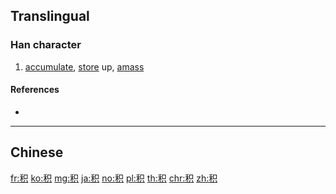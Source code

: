 {{character info/new}}
{{also|積}}
==Translingual==

===Han character===
{{Han char|rn=115|rad=禾|as=05|sn=10|four=|canj=HDRC}}

# [[accumulate]], [[store]] up, [[amass]]

====References====
* {{Han ref|kx=0852.101|dkj=25011|hdz=42599.050|uh=79EF|ud=31215}}

----

==Chinese==
{{zh-see|積}}

[[fr:积]]
[[ko:积]]
[[mg:积]]
[[ja:积]]
[[no:积]]
[[pl:积]]
[[th:积]]
[[chr:积]]
[[zh:积]]